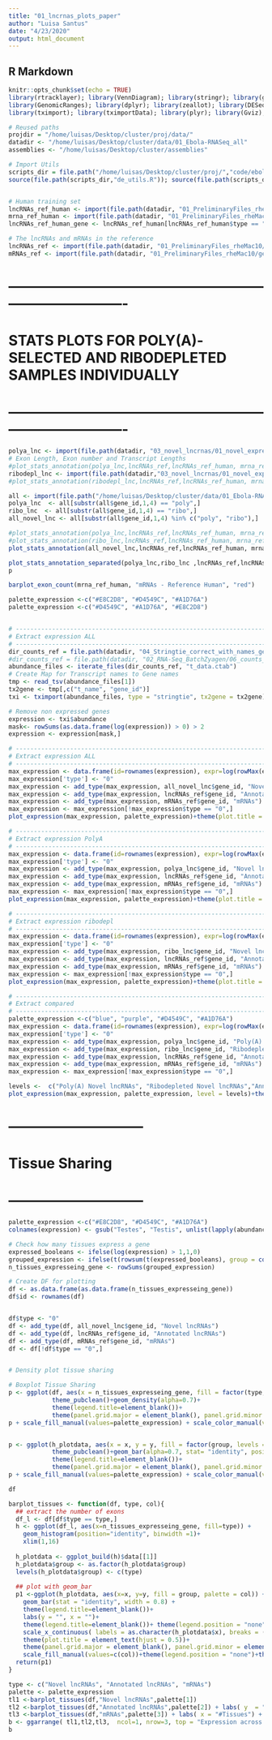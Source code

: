 ```yaml
---
title: "01_lncrnas_plots_paper"
author: "Luisa Santus"
date: "4/23/2020"
output: html_document
---
```


## R Markdown

```r
knitr::opts_chunk$set(echo = TRUE)
library(rtracklayer); library(VennDiagram); library(stringr); library(ggplot2); library(grid); library(gridExtra); library(UpSetR); library(ComplexHeatmap)
library(GenomicRanges); library(dplyr); library(zeallot); library(DESeq2); library(edgeR);  library("ggplotify"); library("grid"); library(tidyverse)
library(tximport); library(tximportData); library(plyr); library(Gviz); library(ggpubr)

# Reused paths
projdir = "/home/luisas/Desktop/cluster/proj/data/"
datadir <- "/home/luisas/Desktop/cluster/data/01_Ebola-RNASeq_all"
assemblies <- "/home/luisas/Desktop/cluster/assemblies"

# Import Utils 
scripts_dir = file.path("/home/luisas/Desktop/cluster/proj/","code/ebola/src/scripts/Analysis/utils")
source(file.path(scripts_dir,"de_utils.R")); source(file.path(scripts_dir,"lncrna_annotation_utils.R"))


# Human training set
lncRNAs_ref_human <- import(file.path(datadir, "01_PreliminaryFiles_rheMac10/gene_annotations/gencode.v26.GRCh38.annotation_knownlncRNAs.gtf"))
mrna_ref_human <- import(file.path(datadir, "01_PreliminaryFiles_rheMac10/gene_annotations/gencode.v26.GRCh38.annotation_knownMrnas.gtf"))
lncRNAs_ref_human_gene <- lncRNAs_ref_human[lncRNAs_ref_human$type == "gene",]

# The lncRNAs and mRNAs in the reference
lncRNAs_ref <- import(file.path(datadir, "01_PreliminaryFiles_rheMac10/gene_annotations/rheMac10_EBOV-Kikwit_lncrna.gtf"))
mRNAs_ref <- import(file.path(datadir, "01_PreliminaryFiles_rheMac10/gene_annotations/rheMac10_EBOV-Kikwit_mrnas.gtf"))
```
# -------------------------------------------------------------------------------
# STATS PLOTS FOR POLY(A)-SELECTED AND RIBODEPLETED SAMPLES INDIVIDUALLY
# -------------------------------------------------------------------------------
```r
polya_lnc <- import(file.path(datadir, "03_novel_lncrnas/01_novel_expressed/novel_expressed_polyA.gtf"))
# Exon Length, Exon number and Transcript Lengths 
#plot_stats_annotation(polya_lnc,lncRNAs_ref,lncRNAs_ref_human, mrna_ref_human, mRNAs_ref)
ribodepl_lnc <- import(file.path(datadir,"03_novel_lncrnas/01_novel_expressed/novel_expressed_ribodepleted.gtf"))
#plot_stats_annotation(ribodepl_lnc,lncRNAs_ref,lncRNAs_ref_human, mrna_ref_human, mRNAs_ref)

all <- import(file.path("/home/luisas/Desktop/cluster/data/01_Ebola-RNASeq_all/03_novel_lncrnas/02_final_catalogue/rheMac10_EBOV-Kikivit_and_novelcatalogue_with_names.gtf"))
polya_lnc  <- all[substr(all$gene_id,1,4) == "poly",]
ribo_lnc  <- all[substr(all$gene_id,1,4) == "ribo",]
all_novel_lnc <- all[substr(all$gene_id,1,4) %in% c("poly", "ribo"),]

#plot_stats_annotation(polya_lnc,lncRNAs_ref,lncRNAs_ref_human, mrna_ref_human, mRNAs_ref)
#plot_stats_annotation(ribo_lnc,lncRNAs_ref,lncRNAs_ref_human, mrna_ref_human, mRNAs_ref)
plot_stats_annotation(all_novel_lnc,lncRNAs_ref,lncRNAs_ref_human, mrna_ref_human, mRNAs_ref)

plot_stats_annotation_separated(polya_lnc,ribo_lnc ,lncRNAs_ref,lncRNAs_ref_human, mrna_ref_human, mRNAs_ref)
p

barplot_exon_count(mrna_ref_human, "mRNAs - Reference Human", "red")
```

```r

palette_expression <-c("#E8C2D8", "#D4549C", "#A1D76A")
palette_expression <-c("#D4549C", "#A1D76A", "#E8C2D8")


# ----------------------------------------------------------------------
# Extract expression ALL 
# ----------------------------------------------------------------------
dir_counts_ref = file.path(datadir, "04_Stringtie_correct_with_names_gene_ab/")
#dir_counts_ref = file.path(datadir, "02_RNA-Seq_BatchZyagen/06_counts_all")
abundance_files <- iterate_files(dir_counts_ref, "t_data.ctab")
# Create Map for Transcript names to Gene names 
tmp <- read_tsv(abundance_files[1])
tx2gene <- tmp[,c("t_name", "gene_id")]
txi <- tximport(abundance_files, type = "stringtie", tx2gene = tx2gene)

# Remove non expressed genes 
expression <- txi$abundance
mask<- rowSums(as.data.frame(log(expression)) > 0) > 2
expression <- expression[mask,]

# ----------------------------------------------------------------------
# Extract expression ALL 
# ----------------------------------------------------------------------
max_expression <- data.frame(id=rownames(expression), expr=log(rowMax(expression)))
max_expression['type'] <- "0"
max_expression <- add_type(max_expression, all_novel_lnc$gene_id, "Novel lncRNAs")
max_expression <- add_type(max_expression, lncRNAs_ref$gene_id, "Annotated lncRNAs")
max_expression <- add_type(max_expression, mRNAs_ref$gene_id, "mRNAs")
max_expression <- max_expression[!max_expression$type == "0",]
plot_expression(max_expression, palette_expression)+theme(plot.title = element_text(size = 22), axis.text = element_text(size = 15),axis.title.y  = element_text(size = 15))

# ----------------------------------------------------------------------
# Extract expression PolyA 
# ----------------------------------------------------------------------
max_expression <- data.frame(id=rownames(expression), expr=log(rowMax(expression)))
max_expression['type'] <- "0"
max_expression <- add_type(max_expression, polya_lnc$gene_id, "Novel lncRNAs")
max_expression <- add_type(max_expression, lncRNAs_ref$gene_id, "Annotated lncRNAs")
max_expression <- add_type(max_expression, mRNAs_ref$gene_id, "mRNAs")
max_expression <- max_expression[!max_expression$type == "0",]
plot_expression(max_expression, palette_expression)+theme(plot.title = element_text(size = 22), axis.text = element_text(size = 15),axis.title.y  = element_text(size = 15))

# ----------------------------------------------------------------------
# Extract expression ribodepl
# ----------------------------------------------------------------------
max_expression <- data.frame(id=rownames(expression), expr=log(rowMax(expression)))
max_expression['type'] <- "0"
max_expression <- add_type(max_expression, ribo_lnc$gene_id, "Novel lncRNAs")
max_expression <- add_type(max_expression, lncRNAs_ref$gene_id, "Annotated lncRNAs")
max_expression <- add_type(max_expression, mRNAs_ref$gene_id, "mRNAs")
max_expression <- max_expression[!max_expression$type == "0",]
plot_expression(max_expression, palette_expression)+theme(plot.title = element_text(size = 22), axis.text = element_text(size = 15),axis.title.y  = element_text(size = 15))

# ----------------------------------------------------------------------
# Extract compared
# ----------------------------------------------------------------------
palette_expression <-c("blue", "purple", "#D4549C", "#A1D76A")
max_expression <- data.frame(id=rownames(expression), expr=log(rowMax(expression)))
max_expression['type'] <- "0"
max_expression <- add_type(max_expression, polya_lnc$gene_id, "Poly(A) Novel lncRNAs")
max_expression <- add_type(max_expression, ribo_lnc$gene_id, "Ribodepleted Novel lncRNAs")
max_expression <- add_type(max_expression, lncRNAs_ref$gene_id, "Annotated lncRNAs")
max_expression <- add_type(max_expression, mRNAs_ref$gene_id, "mRNAs")
max_expression <- max_expression[!max_expression$type == "0",]

levels <-  c("Poly(A) Novel lncRNAs", "Ribodepleted Novel lncRNAs","Annotated lncRNAs", "mRNAs")
plot_expression(max_expression, palette_expression, level = levels)+theme(plot.title = element_text(size = 22), axis.text = element_text( angle =0, vjust = 0.9),axis.title.y  = element_text(size = 15))
```

# -----------------------------
# Tissue Sharing 
# -----------------------------


```r
palette_expression <-c("#E8C2D8", "#D4549C", "#A1D76A")
colnames(expression) <- gsub("Testes", "Testis", unlist(lapply(abundance_files, function(x) rev(strsplit(x, "/")[[1]])[5])))

# Check how many tissues express a gene
expressed_booleans <- ifelse(log(expression) > 1,1,0)
grouped_expression <- ifelse(t(rowsum(t(expressed_booleans), group = colnames(expressed_booleans), na.rm = TRUE))>0, 1,0)
n_tissues_expresseing_gene <- rowSums(grouped_expression)

# Create DF for plotting
df <- as.data.frame(as.data.frame(n_tissues_expresseing_gene))
df$id <- rownames(df)


df$type <- "0"
df <- add_type(df, all_novel_lnc$gene_id, "Novel lncRNAs")
df <- add_type(df, lncRNAs_ref$gene_id, "Annotated lncRNAs")
df <- add_type(df, mRNAs_ref$gene_id, "mRNAs")
df <- df[!df$type == "0",]


# Density plot tissue sharing

# Boxplot Tissue Sharing
p <- ggplot(df, aes(x = n_tissues_expresseing_gene, fill = factor(type, levels = c("Novel lncRNAs", "Annotated lncRNAs", "mRNAs")), color = factor(type, levels = c("lncrna", "novel", "mrna")))) +labs(y = "", x = "# Tissues", title = "Expression across tissues (Tissue specificity)")+
            theme_pubclean()+geom_density(alpha=0.7)+
            theme(legend.title=element_blank())+
            theme(panel.grid.major = element_blank(), panel.grid.minor = element_blank(),panel.background = element_blank(), axis.line = element_line(colour = "darkgrey"))+theme(plot.title = element_text(hjust = 0.5))
p + scale_fill_manual(values=palette_expression) + scale_color_manual(values=palette_expression)


p <- ggplot(h_plotdata, aes(x = x, y = y, fill = factor(group, levels = c("Novel lncRNAs", "Annotated lncRNAs", "mRNAs")), color = factor(group, levels = c("Novel lncRNAs", "Annotated lncRNAs", "mRNAs")))) +labs(y = "", x = "# Tissues", title = "Expression across tissues (Tissue specificity)")+
            theme_pubclean()+geom_bar(alpha=0.7, stat= "identity", position = "dodge")+
            theme(legend.title=element_blank())+
            theme(panel.grid.major = element_blank(), panel.grid.minor = element_blank(),panel.background = element_blank(), axis.line = element_line(colour = "darkgrey"))+theme(plot.title = element_text(hjust = 0.5))
p + scale_fill_manual(values=palette_expression) + scale_color_manual(values=palette_expression)

df

barplot_tissues <- function(df, type, col){
  ## extract the number of exons
  df_l <- df[df$type == type,]
  h <- ggplot(df_l, aes(x=n_tissues_expresseing_gene, fill=type)) + 
    geom_histogram(position="identity", binwidth =1)+
    xlim(1,16)
  
  h_plotdata <- ggplot_build(h)$data[[1]]
  h_plotdata$group <- as.factor(h_plotdata$group)
  levels(h_plotdata$group) <- c(type)
  
  ## plot with geom_bar
  p1 <-ggplot(h_plotdata, aes(x=x, y=y, fill = group, palette = col)) +
    geom_bar(stat = "identity", width = 0.8) +
    theme(legend.title=element_blank())+
    labs(y = "", x = "")+
    theme(legend.title=element_blank())+ theme(legend.position = "none")+
    scale_x_continuous( labels = as.character(h_plotdata$x), breaks = (h_plotdata$x)) + 
    theme(plot.title = element_text(hjust = 0.5))+
    theme(panel.grid.major = element_blank(), panel.grid.minor = element_blank(),panel.background = element_blank(), axis.line = element_line(colour = "darkgrey"))+
    scale_fill_manual(values=c(col))+theme(legend.position = "none")+theme(axis.text = element_text(size = 12))
  return(p1)
}

type <- c("Novel lncRNAs", "Annotated lncRNAs", "mRNAs")
palette <- palette_expression
tl1 <-barplot_tissues(df,"Novel lncRNAs",palette[1])
tl2 <-barplot_tissues(df,"Annotated lncRNAs",palette[2]) + labs( y  = "Count")+ theme(axis.title = element_text(size = 15))
tl3 <-barplot_tissues(df,"mRNAs",palette[3]) + labs( x = "#Tissues") + theme(axis.title = element_text(size = 22))
b <- ggarrange( tl1,tl2,tl3,  ncol=1, nrow=3, top = "Expression across tissues (Tissue specificity)")
b
```

